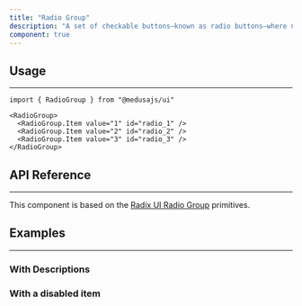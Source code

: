 ```yaml
---
title: "Radio Group"
description: "A set of checkable buttons—known as radio buttons—where no more than one of the buttons can be checked at a time."
component: true
---
```


<ComponentExample name="radio-group-demo" />

## Usage

---

```tsx
import { RadioGroup } from "@medusajs/ui"
```

```tsx
<RadioGroup>
  <RadioGroup.Item value="1" id="radio_1" />
  <RadioGroup.Item value="2" id="radio_2" />
  <RadioGroup.Item value="3" id="radio_3" />
</RadioGroup>
```

## API Reference

---

This component is based on the [Radix UI Radio Group](https://www.radix-ui.com/primitives/docs/components/radio-group) primitives.

## Examples

---

### With Descriptions

<ComponentExample name="radio-group-descriptions" />

### With a disabled item

<ComponentExample name="radio-group-disabled" />
